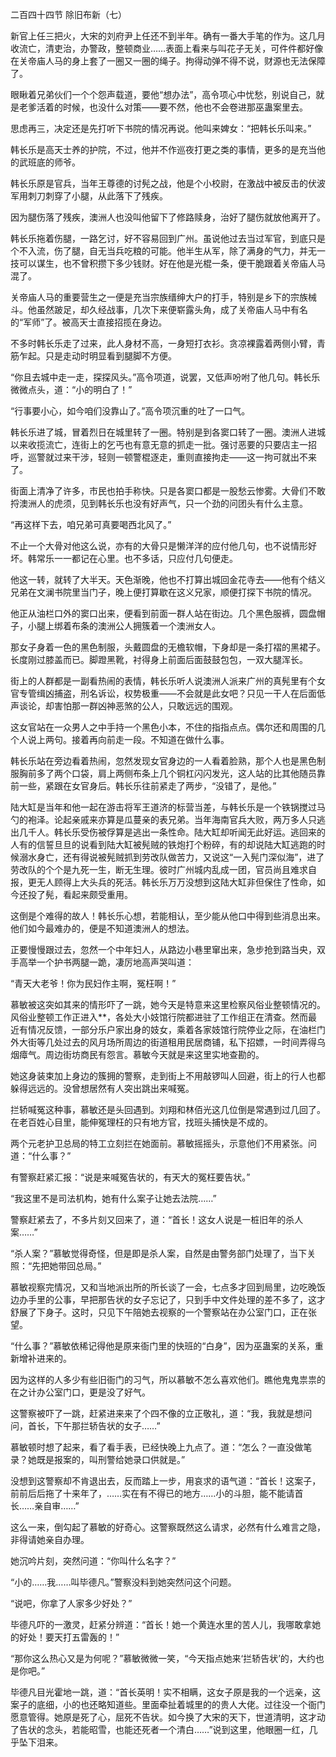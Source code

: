 

二百四十四节 除旧布新（七）

新官上任三把火，大宋的刘府尹上任还不到半年。确有一番大手笔的作为。这几月收流亡，清吏治，办警政，整顿商业……表面上看来与叫花子无关，可件件都好像在关帝庙人马的身上套了一圈又一圈的绳子。拘得动弹不得不说，财源也无法保障了。

眼瞅着兄弟伙们一个个怨声载道，要他“想办法”，高令项心中忧愁，别说自己，就是老爹活着的时候，也没什么对策――要不然，他也不会卷进那巫蛊案里去。

思虑再三，决定还是先打听下书院的情况再说。他叫来婢女：“把韩长乐叫来。”

韩长乐是高天士养的护院，不过，他并不作巡夜打更之类的事情，更多的是充当他的武班底的师爷。

韩长乐原是官兵，当年王尊德的讨髡之战，他是个小校尉，在激战中被反击的伏波军用刺刀刺穿了小腿，从此落下了残疾。

因为腿伤落了残疾，澳洲人也没叫他留下了修路赎身，治好了腿伤就放他离开了。

韩长乐拖着伤腿，一路乞讨，好不容易回到广州。虽说他过去当过军官，到底只是个不入流，伤了腿，自无当兵吃粮的可能。他半生从军，除了满身的气力，并无一技可以谋生，也不曾积攒下多少钱财。好在他是光棍一条，便干脆跟着关帝庙人马混了。

关帝庙人马的重要营生之一便是充当宗族缙绅大户的打手，特别是乡下的宗族械斗。他虽然跛足，却久经战事，几次下来便崭露头角，成了关帝庙人马中有名的“军师”了。被高天士直接招揽在身边。

不多时韩长乐走了过来，此人身材不高，一身短打衣衫。贪凉裸露着两侧小臂，青筋乍起。只是走动时明显看到腿脚不方便。

“你且去城中走一走，探探风头。”高令项道，说罢，又低声吩咐了他几句。韩长乐微微点头，道：“小的明白了！”

“行事要小心，如今咱们没靠山了。”高令项沉重的吐了一口气。

韩长乐进了城，冒着烈日在城里转了一圈。特别是到各窦口转了一圈。澳洲人进城以来收揽流亡，连街上的乞丐也有意无意的抓走一批。强讨恶要的只要店主一招呼，巡警就过来干涉，轻则一顿警棍逐走，重则直接拘走――这一拘可就出不来了。

街面上清净了许多，市民也拍手称快。只是各窦口都是一股愁云惨雾。大骨们不敢捋澳洲人的虎须，见到韩长乐也没有好声气，只一个劲的问团头有什么主意。

“再这样下去，咱兄弟可真要喝西北风了。”

不止一个大骨对他这么说，亦有的大骨只是懒洋洋的应付他几句，也不说情形好坏。韩常乐一一都记在心里。也不多话，只应付几句便走。

他这一转，就转了大半天。天色渐晚，他也不打算出城回金花寺去――他有个结义兄弟在文澜书院里当门子，晚上便打算歇在这义兄家，顺便打探下书院的情况。

他正从油栏口外的窦口出来，便看到前面一群人站在街边。几个黑色服裤，圆盘帽子，小腿上绑着布条的澳洲公人拥簇着一个澳洲女人。

那女子身着一色的黑色制服，头戴圆盘的无檐软帽，下身却是一条打褶的黑裙子。长度刚过膝盖而已。脚蹬黑靴，衬得身上前面后面鼓鼓包包，一双大腿浑长。

街上的人群都是一副看热闹的表情，韩长乐听人说澳洲人派来广州的真髡里有个女官专管缉凶捕盗，刑名诉讼，权势极重――不会就是此女吧？只见一干人在后面低声谈论，却害怕那一群凶神恶煞的公人，只敢远远的围观。

这女官站在一众男人之中手持一个黑色小本，不住的指指点点。偶尔还和周围的几个人说上两句。接着再向前走一段。不知道在做什么事。

韩长乐站在旁边看着热闹，忽然发现女官身边的一人看着脸熟，那个人也是黑色制服胸前多了两个口袋，肩上两侧布条上几个铜杠闪闪发光，这人站的比其他随员靠前一些，紧跟在女官身后。韩长乐往前紧走了两步，“没错了，是他。”

陆大缸是当年和他一起在游击将军王道济的标营当差，与韩长乐是一个铁锅搅过马勺的袍泽。论起亲戚来亦算是瓜蔓亲的表兄弟。当年海南官兵大败，两万多人只逃出几千人。韩长乐受伤被俘算是逃出一条性命。陆大缸却听闻无此好运。逃回来的人有的信誓旦旦的说看到陆大缸被髡贼的铁炮打个粉碎，有的却说陆大缸逃跑的时候溺水身亡，还有得说被髡贼抓到劳改队做苦力，又说这“一入髡门深似海”，进了劳改队的个个是九死一生，断无生理。彼时广州城内乱成一团，官员尚且难求自报，更无人顾得上大头兵的死活。韩长乐万万没想到这陆大缸非但保住了性命，如今还投了髡，看起来颇受重用。

这倒是个难得的故人！韩长乐心想，若能相认，至少能从他口中得到些消息出来。他们如今最难办的，便是不知道澳洲人的想法。

正要慢慢跟过去，忽然一个中年妇人，从路边小巷里窜出来，急步抢到路当央，双手高举一个护书两腿一跪，凄厉地高声哭叫道：

“青天大老爷！你为民妇作主啊，冤枉啊！”

慕敏被这突如其来的情形吓了一跳，她今天是特意来这里检察风俗业整顿情况的。风俗业整顿工作正进入**，各处大小妓馆行院都进驻了工作组正在清查。然而最近有情况反馈，一部分乐户家出身的妓女，乘着各家妓馆行院停业之际，在油栏门外大街等几处过去的风月场所周边的街道租用民居商铺，私下招嫖，一时间弄得乌烟瘴气。周边街坊商民有怨言。慕敏今天就是来这里实地查勘的。

她这身装束加上身边的簇拥的警察，走到街上不用敲锣叫人回避，街上的行人也都躲得远远的。没曾想居然有人突出跳出来喊冤。

拦轿喊冤这种事，慕敏还是头回遇到。刘翔和林佰光这几位倒是常遇到过几回了。在老百姓心目里，能伸冤理枉的只有地方官，找班头捕快是不成的。

两个元老护卫总局的特工立刻拦在她面前。慕敏摇摇头，示意他们不用紧张。问道：“什么事？”

有警察赶紧汇报：“说是来喊冤告状的，有天大的冤枉要告状。”

“我这里不是司法机构，她有什么案子让她去法院……”

警察赶紧去了，不多片刻又回来了，道：“首长！这女人说是一桩旧年的杀人案……”

“杀人案？”慕敏觉得奇怪，但是即是杀人案，自然是由警务部门处理了，当下关照：“先把她带回总局。”

慕敏视察完情况，又和当地派出所的所长谈了一会，七点多才回到局里，边吃晚饭边办手里的公事，早把那告状的女子忘记了，只到手中文件处理的差不多了，这才舒展了下身子。这时，只见下午陪她去视察的一个警察站在办公室门口，正在张望。

“什么事？”慕敏依稀记得他是原来衙门里的快班的“白身”，因为巫蛊案的关系，重新增补进来的。

因为这样的人多少有些旧衙门的习气，所以慕敏不怎么喜欢他们。瞧他鬼鬼祟祟的在之计办公室门口，更是没了好气。

这警察被吓了一跳，赶紧进来来了个四不像的立正敬礼，道：“我，我就是想问问，首长，下午那拦轿告状的女子……”

慕敏顿时想了起来，看了看手表，已经快晚上九点了。道：“怎么？一直没做笔录？她既是报案的，叫刑警给她录口供就是。”

没想到这警察却不肯退出去，反而踏上一步，用哀求的语气道：“首长！这案子，前前后后拖了十来年了，……实在有不得已的地方……小的斗胆，能不能请首长……亲自审……”

这么一来，倒勾起了慕敏的好奇心。这警察既然这么请求，必然有什么难言之隐，非得请她亲自办理。

她沉吟片刻，突然问道：“你叫什么名字？”

“小的……我……叫毕德凡。”警察没料到她突然问这个问题。

“说吧，你拿了人家多少好处？”

毕德凡吓的一激灵，赶紧分辨道：“首长！她一个黄连水里的苦人儿，我哪敢拿她的好处！要天打五雷轰的！”

“那你这么热心又是为何呢？”慕敏微微一笑，“今天指点她来‘拦轿告状’的，大约也是你吧。”

毕德凡目光霍地一跳，道：“首长英明！实不相瞒，这女子原是我的一个远亲，这案子的底细，小的也还略知道些。里面牵扯着城里的的贵人大佬。过往没一个衙门愿意管得。她原是死了心，屈死不告状。如今换了大宋的天下，世道清明，这才动了告状的念头，若能昭雪，也能还死者一个清白……”说到这里，他眼圈一红，几乎坠下泪来。

